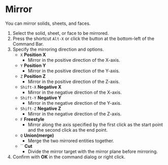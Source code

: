 
# Mirror

<Reference shortcut="Alt+X" command="Mirror" button="" />

You can mirror solids, sheets, and faces.

1. Select the solid, sheet, or face to be mirrored.
2. Press the shortcut `Alt-X` or click the button at the bottom-left of the Command Bar.
3. Specify the mirroring direction and options.
   - `X` **Position X**
      - Mirror in the positive direction of the X-axis.
   - `Y` **Position Y**
      - Mirror in the positive direction of the Y-axis.
   - `Z` **Position Z**
      - Mirror in the positive direction of the Z-axis.
   - `Shift-X` **Negative X**
      - Mirror in the negative direction of the X-axis.
   - `Shift-Y` **Negative Y**
      - Mirror in the negative direction of the Y-axis.
   - `Shift-Z` **Negative Z**
      - Mirror in the negative direction of the Z-axis.
   - `F` **Freestyle**
      - Mirror along the axis specified by the first click as the start point and the second click as the end point.
   - `Q` **Union(merge)**
      - Merge the two mirrored entities together.
   - `` **Cut**
      - Divide the mirror target with the mirror plane before mirroring.
4. Confirm with **OK** in the command dialog or right click.